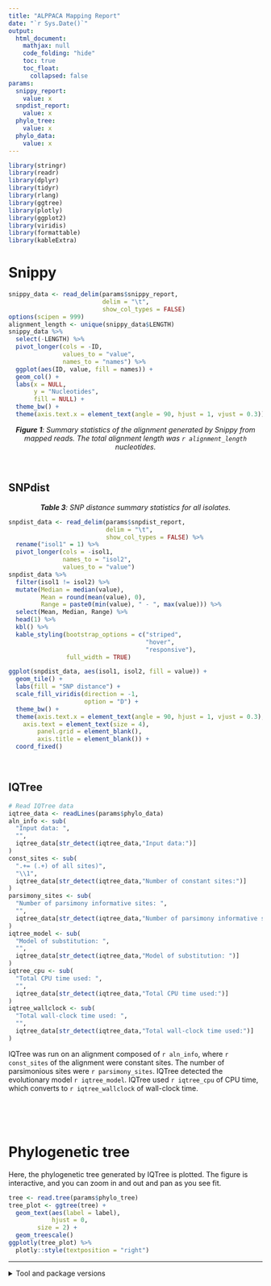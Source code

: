 ```yaml
---
title: "ALPPACA Mapping Report"
date: "`r Sys.Date()`"
output:
  html_document:
    mathjax: null
    code_folding: "hide"
    toc: true
    toc_float:
      collapsed: false
params:
  snippy_report:
    value: x
  snpdist_report:
    value: x
  phylo_tree:
    value: x
  phylo_data:
    value: x
---
```

```r
library(stringr)
library(readr)
library(dplyr)
library(tidyr)
library(rlang)
library(ggtree)
library(plotly)
library(ggplot2)
library(viridis)
library(formattable)
library(kableExtra)
```


# Snippy

```r
snippy_data <- read_delim(params$snippy_report,
                          delim = "\t",
                          show_col_types = FALSE)
options(scipen = 999)
alignment_length <- unique(snippy_data$LENGTH)
snippy_data %>%
  select(-LENGTH) %>%
  pivot_longer(cols = -ID,
               values_to = "value",
               names_to = "names") %>%
  ggplot(aes(ID, value, fill = names)) +
  geom_col() +
  labs(x = NULL,
       y = "Nucleotides",
       fill = NULL) +
  theme_bw() +
  theme(axis.text.x = element_text(angle = 90, hjust = 1, vjust = 0.3))
```

<center>***Figure 1**: Summary statistics of the alignment generated by Snippy from mapped reads. The total alignment length was `r alignment_length` nucleotides.*</center>

<br>

## SNPdist

<center>***Table 3**: SNP distance summary statistics for all isolates.*</center>
```r
snpdist_data <- read_delim(params$snpdist_report,
                           delim = "\t",
                           show_col_types = FALSE) %>%
  rename("isol1" = 1) %>%
  pivot_longer(cols = -isol1,
               names_to = "isol2",
               values_to = "value")
snpdist_data %>%
  filter(isol1 != isol2) %>%
  mutate(Median = median(value),
         Mean = round(mean(value), 0),
         Range = paste0(min(value), " - ", max(value))) %>%
  select(Mean, Median, Range) %>%
  head(1) %>%
  kbl() %>%
  kable_styling(bootstrap_options = c("striped",
                                      "hover",
                                      "responsive"),
                full_width = TRUE)
```

```r
ggplot(snpdist_data, aes(isol1, isol2, fill = value)) +
  geom_tile() +
  labs(fill = "SNP distance") +
  scale_fill_viridis(direction = -1,
                     option = "D") +
  theme_bw() +
  theme(axis.text.x = element_text(angle = 90, hjust = 1, vjust = 0.3),
	axis.text = element_text(size = 4),
        panel.grid = element_blank(),
        axis.title = element_blank()) +
  coord_fixed()
```

<br>

## IQTree
```r
# Read IQTree data
iqtree_data <- readLines(params$phylo_data)
aln_info <- sub(
  "Input data: ",
  "",
  iqtree_data[str_detect(iqtree_data,"Input data:")]
)
const_sites <- sub(
  ".+= (.+) of all sites)",
  "\\1",
  iqtree_data[str_detect(iqtree_data,"Number of constant sites:")]
)
parsimony_sites <- sub(
  "Number of parsimony informative sites: ",
  "",
  iqtree_data[str_detect(iqtree_data,"Number of parsimony informative sites:")]
)
iqtree_model <- sub(
  "Model of substitution: ",
  "",
  iqtree_data[str_detect(iqtree_data,"Model of substitution: ")]
)
iqtree_cpu <- sub(
  "Total CPU time used: ",
  "",
  iqtree_data[str_detect(iqtree_data,"Total CPU time used:")]
)
iqtree_wallclock <- sub(
  "Total wall-clock time used: ",
  "",
  iqtree_data[str_detect(iqtree_data,"Total wall-clock time used:")]
)
```
IQTree was run on an alignment composed of `r aln_info`, where `r const_sites` of the alignment were constant sites. The number of parsimonious sites were `r parsimony_sites`. IQTree detected the evolutionary model `r iqtree_model`. IQTree used `r iqtree_cpu` of CPU time, which converts to `r iqtree_wallclock` of wall-clock time.

<br>

<br>

# Phylogenetic tree
Here, the phylogenetic tree generated by IQTree is plotted. The figure is interactive, and you can zoom in and out and pan as you see fit.
```r
tree <- read.tree(params$phylo_tree)
tree_plot <- ggtree(tree) +
  geom_text(aes(label = label),
            hjust = 0,
	    size = 2) +
  geom_treescale()
ggplotly(tree_plot) %>%
  plotly::style(textposition = "right")
```

---

<details>
  <summary>Tool and package versions</summary>

Date generated: `r Sys.Date()`

**R Packages**
These are the R packages used to generate this report.
```r
packages <- (.packages())
clean_pkg_version <- function(x) {
  y <- getNamespaceVersion(x)
  
  z <- data.frame("Package" = x,
                  "Version" = y)
  
  row.names(z) <- NULL
  
  return(z)
}
lapply(packages, function(x) clean_pkg_version(x)) %>%
  bind_rows() %>%
  kbl() %>%
  kable_styling(bootstrap_options = c("striped",
                                      "hover",
                                      "responsive"),
                full_width = TRUE)
```

**Tool versions**

These are the tools used to run the analysis within the core genome workflow of ALPPACA.
```r
tool_data <- data.frame(
  Tool = c("Snippy",
           "Gubbins",
           "MaskRC",
           "Snp-dists",
           "Snp-sites",
           "IQTree"),
  Version = c("4.6.0",
              "3.3.2",
              "0.5",
              "0.8.2",
              "2.5.1",
              "2.2.6")
)
tool_data %>%
  kbl() %>%
  kable_styling(bootstrap_options = c("striped",
                                      "hover",
                                      "responsive"),
                full_width = TRUE)
```

</details>

